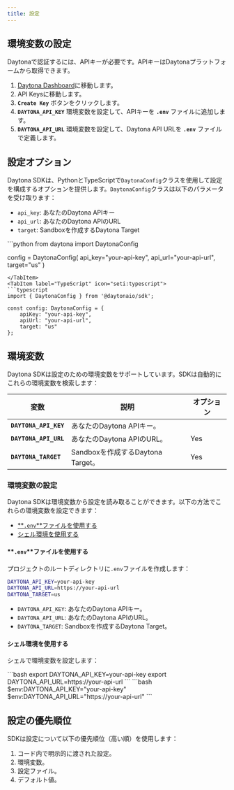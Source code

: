 ```yaml
---
title: 設定
---
```



## 環境変数の設定

Daytonaで認証するには、APIキーが必要です。APIキーはDaytonaプラットフォームから取得できます。

1. [Daytona Dashboard](https://app.daytona.io/dashboard/)に移動します。
2. API Keysに移動します。
3. **`Create Key`** ボタンをクリックします。
4. **`DAYTONA_API_KEY`** 環境変数を設定して、APIキーを **`.env`** ファイルに追加します。
5. **`DAYTONA_API_URL`** 環境変数を設定して、Daytona API URLを **`.env`** ファイルで定義します。

## 設定オプション

Daytona SDKは、PythonとTypeScriptで`DaytonaConfig`クラスを使用して設定を構成するオプションを提供します。`DaytonaConfig`クラスは以下のパラメータを受け取ります：

- `api_key`: あなたのDaytona APIキー
- `api_url`: あなたのDaytona APIのURL
- `target`: Sandboxを作成するDaytona Target

<Tabs>
<TabItem label="Python" icon="seti:python">
```python
from daytona import DaytonaConfig

config = DaytonaConfig(
    api_key="your-api-key",
    api_url="your-api-url",
    target="us"
)

```
</TabItem>
<TabItem label="TypeScript" icon="seti:typescript">
```typescript
import { DaytonaConfig } from '@daytonaio/sdk';

const config: DaytonaConfig = {
    apiKey: "your-api-key",          
    apiUrl: "your-api-url",     
    target: "us"                  
};
```

</TabItem>
</Tabs>

## 環境変数

Daytona SDKは設定のための環境変数をサポートしています。SDKは自動的にこれらの環境変数を検索します：

| 変数                  | 説明                                       | オプション |
| --------------------- | ------------------------------------------ | -------- |
| **`DAYTONA_API_KEY`** | あなたのDaytona APIキー。                    |          |
| **`DAYTONA_API_URL`** | あなたのDaytona APIのURL。                   | Yes      |
| **`DAYTONA_TARGET`**  | Sandboxを作成するDaytona Target。            | Yes      |

### 環境変数の設定

Daytona SDKは環境変数から設定を読み取ることができます。以下の方法でこれらの環境変数を設定できます：

- [**`.env`**ファイルを使用する](#using-a-env-file)
- [シェル環境を使用する](#using-shell-environment)

#### **`.env`**ファイルを使用する

プロジェクトのルートディレクトリに`.env`ファイルを作成します：

```bash
DAYTONA_API_KEY=your-api-key
DAYTONA_API_URL=https://your-api-url
DAYTONA_TARGET=us
```

- `DAYTONA_API_KEY`: あなたのDaytona APIキー。
- `DAYTONA_API_URL`: あなたのDaytona APIのURL。
- `DAYTONA_TARGET`: Sandboxを作成するDaytona Target。

#### シェル環境を使用する

シェルで環境変数を設定します：

<Tabs>
<TabItem label="Bash/Zsh" icon="seti:shell">
```bash
export DAYTONA_API_KEY=your-api-key
export DAYTONA_API_URL=https://your-api-url
```
</TabItem>
<TabItem label="Windows PowerShell" icon="seti:powershell">
```bash
$env:DAYTONA_API_KEY="your-api-key"
$env:DAYTONA_API_URL="https://your-api-url"
```
</TabItem>
</Tabs>

## 設定の優先順位

SDKは設定について以下の優先順位（高い順）を使用します：

1. コード内で明示的に渡された設定。
2. 環境変数。
3. 設定ファイル。
4. デフォルト値。
